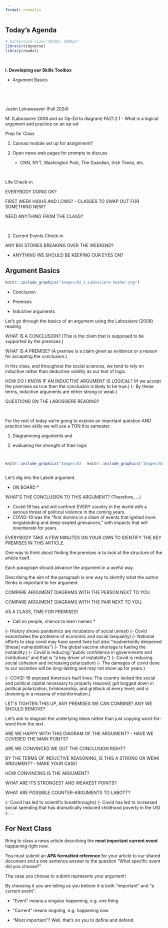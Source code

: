 ```yaml
---
format: revealjs
---
```



## Today's Agenda {background-image="Images/background-news_v2.png" .center}

```r
# background-size="1920px 1080px"
library(tidyverse)
library(readxl)
```

<br>

::: {.r-fit-text}
**I. Developing our Skills Toolbox**

- Argument Basics
:::

<br>

<br>

::: r-stack
Justin Leinaweaver (Fall 2024)
:::

::: notes
M: (Labossiere 2008 and an Op-Ed to diagram) FA21 2.1 - What is a logical argument and practice on an op-ed

Prep for Class

1. Canvas module set up for assignment?

2. Open news web pages for prompts to discuss
    - CNN, NYT, Washington Post, The Guardian, Irish Times, etc.
    
<br>

Life Check-in

EVERYBODY DOING OK?

FIRST WEEK HIGHS AND LOWS?
- CLASSES TO SWAP OUT FOR SOMETHING NEW?

NEED ANYTHING FROM THE CLASS?

<br>

2. Current Events Check-in

ANY BIG STORIES BREAKING OVER THE WEEKEND?

- ANYTHING WE SHOULD BE KEEPING OUR EYES ON?

:::



## Argument Basics {background-image="Images/background-gentle_lines_v3.png" .center}

```r
knitr::include_graphics("Images/02_1-Labossiere-header.png")
```

::: {.incremental}
- Conclusion

- Premises

- Inductive arguments
:::

::: notes

Let's go through the basics of an argument using the Labossiere (2008) reading

WHAT IS A CONCLUSION?
(This is the claim that is supposed to be supported by the premises.)

WHAT IS A PREMISE?
(A premise is a claim given as evidence or a reason for accepting the conclusion.)

In this class, and throughout the social sciences, we tend to rely on inductive rather than deductive validity as our test of logic.

HOW DO I KNOW IF AN INDUCTIVE ARGUMENT IS LOGICAL?
(If we accept the premises as true then the conclusion is likely to be true.)
(- By these terms, inductive arguments are either strong or weak.)


QUESTIONS ON THE LABOSSIERE READING?

<br>

For the rest of today we're going to explore an important question AND practice two skills we will use a TON this semester.

1. Diagramming arguments and 

2. evaluating the strength of their logic

:::



## {background-image="Images/background-gentle_lines_v3.png" .center}

:::: {.columns}
::: {.column width="50%"}
```r
knitr::include_graphics("Images/02_1-Labott2021.png")
```
:::

::: {.column width="50%"}
```r
knitr::include_graphics("Images/02_1-Labott2021-2.png")
```
:::
::::

::: notes

Let's dig into the Labott argument.

* ON BOARD *

WHAT'S THE CONCLUSION TO THIS ARGUMENT?
(Therefore, ...)

- Covid-19 has and will confront EVERY country in the world with a serious threat of political violence in the coming years.
- COVID-19 was the “first domino in a chain of events that ignited more longstanding and deep-seated grievances,” with impacts that will reverberate for years.



EVERYBODY TAKE A FEW MINUTES ON YOUR OWN TO IDENTIFY THE KEY PREMISES IN THIS ARTICLE.

One way to think about finding the premises is to look at the structure of the article itself. 

Each paragraph should advance the argument in a useful way.

Describing the aim of the paragraph is one way to identify what the author thinks is important to her argument.


COMPARE ARGUMENT DIAGRAMS WITH THE PERSON NEXT TO YOU.


COMPARE ARGUMENT DIAGRAMS WITH THE PAIR NEXT TO YOU.


AS A CLASS, TIME FOR PREMISES!

* Call on people, chance to learn names *

(- History shows pandemics are incubators of social unrest)
(- Covid exacerbates the problems of economic and social inequality)
(- National efforts to stop covid may have saved lives but also "inadvertently deepened [these] vulnerabilities")
(- The global vaccine shortage is fueling the instability.)
(- Covid is reducing "public confidence in governments and institutions" and that is "a key driver of instability.")
(- Covid is reducing social cohesion and increasing polarization)
(- The damages of covid done to our societies will be long-lasting and may not show up for years.) 

(- COVID-19 exposed America’s fault lines: The country lacked the social and political capital necessary to properly respond; got bogged down in political polarization, brinkmanship, and gridlock at every level; and is drowning in a miasma of misinformation.)





LET'S TIGHTEN THIS UP, ANY PREMISES WE CAN COMBINE? ANY WE SHOULD REMOVE?

Let's aim to diagram the underlying ideas rather than just copying word-for-word from the text.




ARE WE HAPPY WITH THIS DIAGRAM OF THE ARGUMENT?
- HAVE WE COVERED THE MAIN POINTS?


ARE WE CONVINCED WE GOT THE CONCLUSION RIGHT?


BY THE TERMS OF INDUCTIVE REASONING, IS THIS A STRONG OR WEAK ARGUMENT?
- MAKE YOUR CASE!


HOW CONVINCING IS THE ARGUMENT?


WHAT ARE ITS STRONGEST AND WEAKEST POINTS?


WHAT ARE POSSIBLE COUNTER-ARGUMENTS TO LABOTT?

(- Covid has led to scientific breakthroughs)
(- Covid has led to increased social spending that has dramatically reduced childhood poverty in the US)
(- ...

:::



## For Next Class {background-image="Images/background-blue_triangles_flipped.png" .center}

Bring to class a news article describing the **most important current event** happening right now. 

You must submit an **APA formatted reference** for your article to our shared document and a one sentence answer to the question "What specific event did you choose?"

::: notes

The case you choose to submit represents your argument!

By choosing it you are telling us you believe it is both  "important" and "a current event".

- "Event" means a singular happening, e.g. one thing

- "Current" means ongoing, e.g. happening now

- "Most important"? Well, that's on you to define and defend.

:::